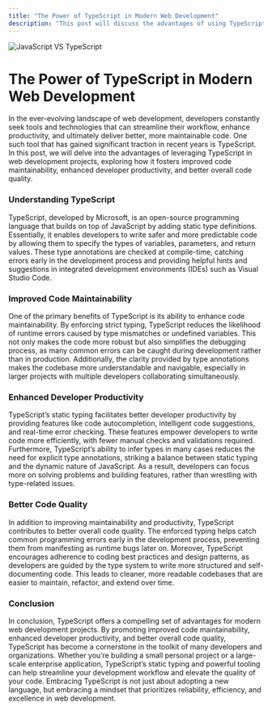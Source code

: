 ```yaml
---
title: "The Power of TypeScript in Modern Web Development"
description: "This post will discuss the advantages of using TypeScript in web development projects, such as improved code maintainability, enhanced developer productivity, and better code quality."
---
```


![JavaScript VS TypeScript](/blog/JavaScript-vs-TypeScript.jpg "JavaScript vs TypeScript")

# The Power of TypeScript in Modern Web Development

In the ever-evolving landscape of web development, developers constantly seek tools and technologies that can streamline their workflow, enhance productivity, and ultimately deliver better, more maintainable code. One such tool that has gained significant traction in recent years is TypeScript. In this post, we will delve into the advantages of leveraging TypeScript in web development projects, exploring how it fosters improved code maintainability, enhanced developer productivity, and better overall code quality.

### Understanding TypeScript

TypeScript, developed by Microsoft, is an open-source programming language that builds on top of JavaScript by adding static type definitions. Essentially, it enables developers to write safer and more predictable code by allowing them to specify the types of variables, parameters, and return values. These type annotations are checked at compile-time, catching errors early in the development process and providing helpful hints and suggestions in integrated development environments (IDEs) such as Visual Studio Code.

### Improved Code Maintainability

One of the primary benefits of TypeScript is its ability to enhance code maintainability. By enforcing strict typing, TypeScript reduces the likelihood of runtime errors caused by type mismatches or undefined variables. This not only makes the code more robust but also simplifies the debugging process, as many common errors can be caught during development rather than in production. Additionally, the clarity provided by type annotations makes the codebase more understandable and navigable, especially in larger projects with multiple developers collaborating simultaneously.

### Enhanced Developer Productivity

TypeScript’s static typing facilitates better developer productivity by providing features like code autocompletion, intelligent code suggestions, and real-time error checking. These features empower developers to write code more efficiently, with fewer manual checks and validations required. Furthermore, TypeScript’s ability to infer types in many cases reduces the need for explicit type annotations, striking a balance between static typing and the dynamic nature of JavaScript. As a result, developers can focus more on solving problems and building features, rather than wrestling with type-related issues.

### Better Code Quality

In addition to improving maintainability and productivity, TypeScript contributes to better overall code quality. The enforced typing helps catch common programming errors early in the development process, preventing them from manifesting as runtime bugs later on. Moreover, TypeScript encourages adherence to coding best practices and design patterns, as developers are guided by the type system to write more structured and self-documenting code. This leads to cleaner, more readable codebases that are easier to maintain, refactor, and extend over time.

### Conclusion

In conclusion, TypeScript offers a compelling set of advantages for modern web development projects. By promoting improved code maintainability, enhanced developer productivity, and better overall code quality, TypeScript has become a cornerstone in the toolkit of many developers and organizations. Whether you’re building a small personal project or a large-scale enterprise application, TypeScript’s static typing and powerful tooling can help streamline your development workflow and elevate the quality of your code. Embracing TypeScript is not just about adopting a new language, but embracing a mindset that prioritizes reliability, efficiency, and excellence in web development.
